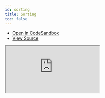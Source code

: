 ```yaml
---
id: sorting
title: Sorting
toc: false
---
```


- [Open in CodeSandbox](https://codesandbox.io/s/github/tannerlinsley/react-table/tree/alpha/examples/sorting)
- [View Source](https://github.com/tannerlinsley/react-table/tree/alpha/examples/sorting)

<iframe
  src="https://codesandbox.io/embed/github/tannerlinsley/react-table/tree/alpha/examples/sorting?autoresize=1&fontsize=14&theme=dark"
  title="tannerlinsley/react-table: sorting"
  sandbox="allow-forms allow-modals allow-popups allow-presentation allow-same-origin allow-scripts"
  style={{
    width: '100%',
    height: '80vh',
    border: '0',
    borderRadius: 8,
    overflow: 'hidden',
    position: 'static',
    zIndex: 0,
  }}
></iframe>
